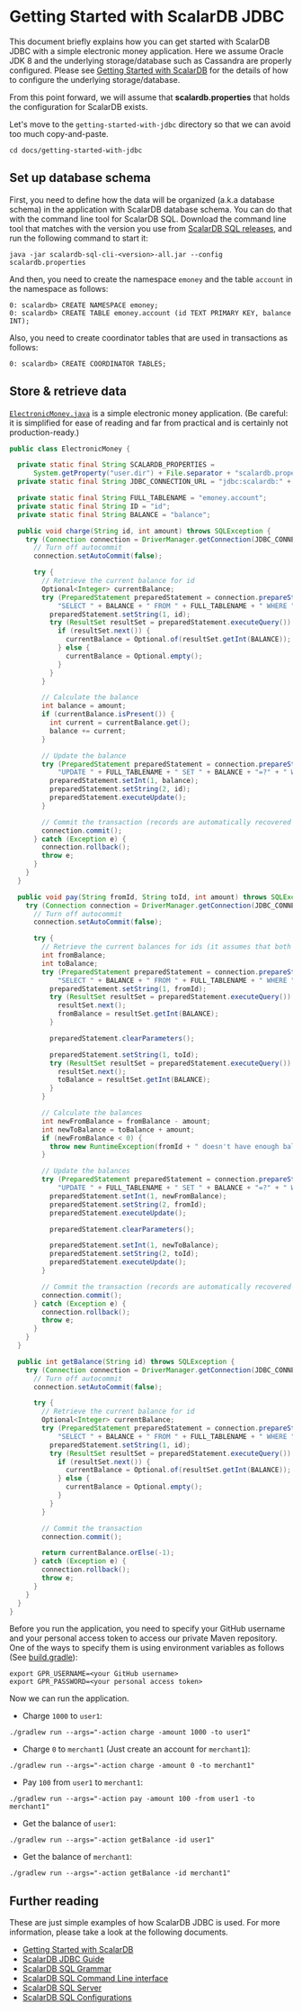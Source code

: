 # Getting Started with ScalarDB JDBC

This document briefly explains how you can get started with ScalarDB JDBC with a simple electronic money application.
Here we assume Oracle JDK 8 and the underlying storage/database such as Cassandra are properly configured.
Please see [Getting Started with ScalarDB](../getting-started-with-scalardb.mdx) for the details of how to configure the underlying storage/database.

From this point forward, we will assume that **scalardb.properties** that holds the configuration for ScalarDB exists.

Let's move to the `getting-started-with-jdbc` directory so that we can avoid too much copy-and-paste.
```console
cd docs/getting-started-with-jdbc
```

## Set up database schema

First, you need to define how the data will be organized (a.k.a database schema) in the application with ScalarDB database schema.
You can do that with the command line tool for ScalarDB SQL.
Download the command line tool that matches with the version you use from [ScalarDB SQL releases](https://github.com/scalar-labs/scalardb-sql/releases), and run the following command to start it:

```console
java -jar scalardb-sql-cli-<version>-all.jar --config scalardb.properties
```

And then, you need to create the namespace `emoney` and the table `account` in the namespace as follows:

```console
0: scalardb> CREATE NAMESPACE emoney;
0: scalardb> CREATE TABLE emoney.account (id TEXT PRIMARY KEY, balance INT);
```

Also, you need to create coordinator tables that are used in transactions as follows:

```console
0: scalardb> CREATE COORDINATOR TABLES;
```

## Store & retrieve data

[`ElectronicMoney.java`](./getting-started-with-jdbc/src/main/java/sample/ElectronicMoney.java) is a simple electronic money application.
(Be careful: it is simplified for ease of reading and far from practical and is certainly not production-ready.)

```java
public class ElectronicMoney {

  private static final String SCALARDB_PROPERTIES =
      System.getProperty("user.dir") + File.separator + "scalardb.properties";
  private static final String JDBC_CONNECTION_URL = "jdbc:scalardb:" + SCALARDB_PROPERTIES;

  private static final String FULL_TABLENAME = "emoney.account";
  private static final String ID = "id";
  private static final String BALANCE = "balance";

  public void charge(String id, int amount) throws SQLException {
    try (Connection connection = DriverManager.getConnection(JDBC_CONNECTION_URL)) {
      // Turn off autocommit
      connection.setAutoCommit(false);

      try {
        // Retrieve the current balance for id
        Optional<Integer> currentBalance;
        try (PreparedStatement preparedStatement = connection.prepareStatement(
            "SELECT " + BALANCE + " FROM " + FULL_TABLENAME + " WHERE " + ID + "=?")) {
          preparedStatement.setString(1, id);
          try (ResultSet resultSet = preparedStatement.executeQuery()) {
            if (resultSet.next()) {
              currentBalance = Optional.of(resultSet.getInt(BALANCE));
            } else {
              currentBalance = Optional.empty();
            }
          }
        }

        // Calculate the balance
        int balance = amount;
        if (currentBalance.isPresent()) {
          int current = currentBalance.get();
          balance += current;
        }

        // Update the balance
        try (PreparedStatement preparedStatement = connection.prepareStatement(
            "UPDATE " + FULL_TABLENAME + " SET " + BALANCE + "=?" + " WHERE " + ID + "=?")) {
          preparedStatement.setInt(1, balance);
          preparedStatement.setString(2, id);
          preparedStatement.executeUpdate();
        }

        // Commit the transaction (records are automatically recovered in case of failure)
        connection.commit();
      } catch (Exception e) {
        connection.rollback();
        throw e;
      }
    }
  }

  public void pay(String fromId, String toId, int amount) throws SQLException {
    try (Connection connection = DriverManager.getConnection(JDBC_CONNECTION_URL)) {
      // Turn off autocommit
      connection.setAutoCommit(false);

      try {
        // Retrieve the current balances for ids (it assumes that both accounts exist)
        int fromBalance;
        int toBalance;
        try (PreparedStatement preparedStatement = connection.prepareStatement(
            "SELECT " + BALANCE + " FROM " + FULL_TABLENAME + " WHERE " + ID + "=?")) {
          preparedStatement.setString(1, fromId);
          try (ResultSet resultSet = preparedStatement.executeQuery()) {
            resultSet.next();
            fromBalance = resultSet.getInt(BALANCE);
          }

          preparedStatement.clearParameters();

          preparedStatement.setString(1, toId);
          try (ResultSet resultSet = preparedStatement.executeQuery()) {
            resultSet.next();
            toBalance = resultSet.getInt(BALANCE);
          }
        }

        // Calculate the balances
        int newFromBalance = fromBalance - amount;
        int newToBalance = toBalance + amount;
        if (newFromBalance < 0) {
          throw new RuntimeException(fromId + " doesn't have enough balance.");
        }

        // Update the balances
        try (PreparedStatement preparedStatement = connection.prepareStatement(
            "UPDATE " + FULL_TABLENAME + " SET " + BALANCE + "=?" + " WHERE " + ID + "=?")) {
          preparedStatement.setInt(1, newFromBalance);
          preparedStatement.setString(2, fromId);
          preparedStatement.executeUpdate();

          preparedStatement.clearParameters();

          preparedStatement.setInt(1, newToBalance);
          preparedStatement.setString(2, toId);
          preparedStatement.executeUpdate();
        }

        // Commit the transaction (records are automatically recovered in case of failure)
        connection.commit();
      } catch (Exception e) {
        connection.rollback();
        throw e;
      }
    }
  }

  public int getBalance(String id) throws SQLException {
    try (Connection connection = DriverManager.getConnection(JDBC_CONNECTION_URL)) {
      // Turn off autocommit
      connection.setAutoCommit(false);

      try {
        // Retrieve the current balance for id
        Optional<Integer> currentBalance;
        try (PreparedStatement preparedStatement = connection.prepareStatement(
            "SELECT " + BALANCE + " FROM " + FULL_TABLENAME + " WHERE " + ID + "=?")) {
          preparedStatement.setString(1, id);
          try (ResultSet resultSet = preparedStatement.executeQuery()) {
            if (resultSet.next()) {
              currentBalance = Optional.of(resultSet.getInt(BALANCE));
            } else {
              currentBalance = Optional.empty();
            }
          }
        }

        // Commit the transaction
        connection.commit();

        return currentBalance.orElse(-1);
      } catch (Exception e) {
        connection.rollback();
        throw e;
      }
    }
  }
}
```

Before you run the application, you need to specify your GitHub username and your personal access token to access our private Maven repository.
One of the ways to specify them is using environment variables as follows (See [build.gradle](./getting-started-with-jdbc/build.gradle)):

```console
export GPR_USERNAME=<your GitHub username>
export GPR_PASSWORD=<your personal access token>
```

Now we can run the application.

- Charge `1000` to `user1`:
```console
./gradlew run --args="-action charge -amount 1000 -to user1"
```

- Charge `0` to `merchant1` (Just create an account for `merchant1`):
```console
./gradlew run --args="-action charge -amount 0 -to merchant1"
```

- Pay `100` from `user1` to `merchant1`:
```console
./gradlew run --args="-action pay -amount 100 -from user1 -to merchant1"
```

- Get the balance of `user1`:
```console
./gradlew run --args="-action getBalance -id user1"
```

- Get the balance of `merchant1`:
```console
./gradlew run --args="-action getBalance -id merchant1"
```

## Further reading

These are just simple examples of how ScalarDB JDBC is used. For more information, please take a look at the following documents.

* [Getting Started with ScalarDB](../getting-started-with-scalardb.mdx)
* [ScalarDB JDBC Guide](jdbc-guide.mdx)
* [ScalarDB SQL Grammar](grammar.mdx)
* [ScalarDB SQL Command Line interface](command-line-interface.mdx)
* [ScalarDB SQL Server](sql-server.mdx)
* [ScalarDB SQL Configurations](configurations.mdx)
